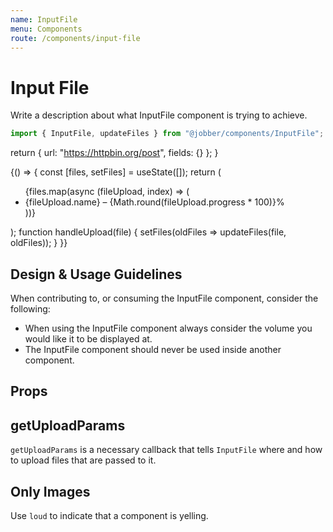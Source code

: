 ```yaml
---
name: InputFile
menu: Components
route: /components/input-file
---
```



# Input File

<ComponentStatus stage="pre" responsive="yes" accessible="yes" />

Write a description about what InputFile component is trying to achieve.

```ts
import { InputFile, updateFiles } from "@jobber/components/InputFile";
```

  return { url: "https://httpbin.org/post", fields: {} };
}

<Playground>
  {() => {
    const [files, setFiles] = useState([]);
    return (
      <Content>
        <InputFile
          multiple={true}
          getUploadParams={buildUploadParams}
          onUploadStart={handleUpload}
          onUploadProgress={handleUpload}
          onUploadComplete={handleUpload}
        />
        <ul>
          {files.map(async (fileUpload, index) => (
            <li key={fileUpload.id}>
              {fileUpload.name} – {Math.round(fileUpload.progress * 100)}%
            </li>
          ))}
        </ul>
      </Content>
    );
    function handleUpload(file) {
      setFiles(oldFiles => updateFiles(file, oldFiles));
    }
  }}
</Playground>

<!--
  It is not necessary to include Design & Usage Guidlelines. Use this section
  to answer common questions and considerations about component usage.
-->

## Design & Usage Guidelines

When contributing to, or consuming the InputFile component, consider the
following:

- When using the InputFile component always consider the volume you would like
  it to be displayed at.
- The InputFile component should never be used inside another component.

## Props

<Props of={InputFile} />

## getUploadParams

`getUploadParams` is a necessary callback that tells `InputFile` where and how
to upload files that are passed to it.

<!--
  It is not necessary to provide an example of each prop. Use usage examples to
  highlight key features of a component or particular considerations.

  See `Button.mdx` for a good example of this.
-->

## Only Images

Use `loud` to indicate that a component is yelling.

<Playground>
  <Content>
    <InputFile allowedTypes="images" />
    <InputFile allowedTypes="images" multiple={true} />
  </Content>
</Playground>
